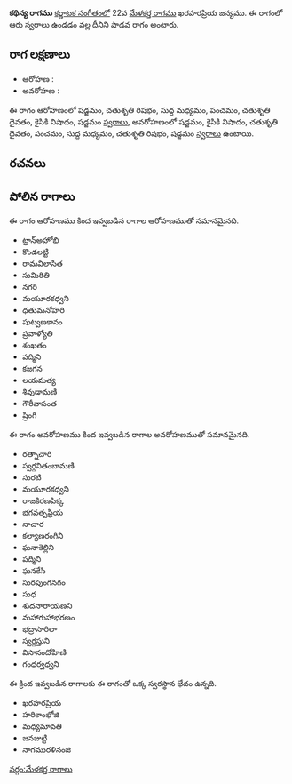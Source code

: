 {{Infobox ragam
	| name          	= కథిన్య
	| synonym	    	= 
	| mela          	= 
	| chakra        	= 
	| janaka        	= 
	| type          	= శాడవ
	| arohanam      	= {{svaraC|S|R2|M1|P|D2|N2|S'}} 
	| avarohanam    	= {{svaraC|S'|N2|D2|P|M1|R2|S}}
	| jeeva         	=
	| chhaya        	=
	| nyasa         	=
	| vishesha      	= 
	| equivalent  		= 
}}
{{కర్ణాటక సంగీత రాగాలు}}
'''కథిన్య రాగము''' [[కర్ణాటక సంగీతం]]లో 22వ [[మేళకర్త రాగము]] ఖరహరప్రియ జన్యము.  ఈ రాగంలో ఆరు స్వరాలు ఉండడం వల్ల దీనిని షాడవ రాగం అంటారు.


==రాగ లక్షణాలు==


* ఆరోహణ : {{svaraC|S|R2|M1|P|D2|N2|S'}} 
* అవరోహణ : {{svaraC|S'|N2|D2|P|M1|R2|S}}

ఈ రాగం ఆరోహణంలో షడ్జమం, చతుశృతి రిషభం, సుద్ద మధ్యమం, పంచమం, చతుశృతి దైవతం, కైసికి నిషాదం, షడ్జమం [[స్వరాలు]], అవరోహణంలో షడ్జమం, కైసికి నిషాదం, చతుశృతి దైవతం, పంచమం, సుద్ద మధ్యమం, చతుశృతి రిషభం, షడ్జమం [[స్వరాలు]] ఉంటాయి.

==రచనలు==



==పోలిన రాగాలు==
ఈ రాగం ఆరోహణము కింద ఇవ్వబడిన రాగాల ఆరోహణముతో సమానమైనది.
* ట్రాన్అహోభి
* కొండలట్టి
* రామవిలాసిత
* సుమిరితి
* నగరి
* మయూరకధ్వని
* ధతుమనోహరి
* షుట్వణకానం
* ప్రవాళ్యోతి
* శంఖతం
* పద్మిని
* కజగన
* లయమత్య
* శివుడామణి
* గౌరీవాసంత
* ష్రింగి

ఈ రాగం అవరోహణము కింద ఇవ్వబడిన రాగాల అవరోహణముతో సమానమైనది.
* రత్నాచారి
* స్వర్గనితంబామణి
* సురటి
* మయూరకధ్వని
* రాజకిరణపిక్క
* భగవత్పప్రియ
* నాచార
* కల్యాణరంగిని
* ఘనాకెల్లిని
* పద్మిని
* ఘనకేసి
* సురపుంగనగం
* సుధ
* శుదనారాయణని
* మహాగుహాభరణం
* భద్రాసారిలా
* స్వర్గస్తుని
* విసానందోహిణి
* గంధర్వధ్వని

ఈ క్రింద ఇవ్వబడిన రాగాలకు ఈ రాగంతో ఒక్క స్వరస్థాన భేదం ఉన్నది.
* ఖరహరప్రియ
* హరికాంభోజి
* మధ్యమావతి
* జనజుట్టి
* నాగమురళినంజి



[[వర్గం:మేళకర్త రాగాలు]]